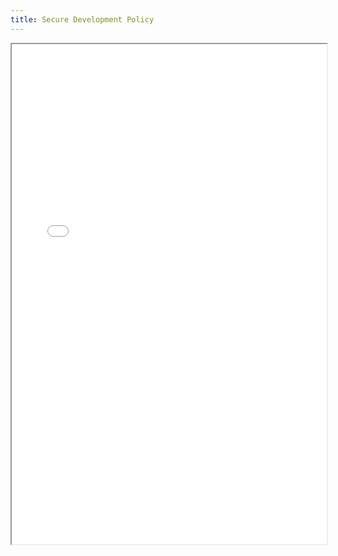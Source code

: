 ```yaml
---
title: Secure Development Policy
---
```


<iframe
  src="/files/compliance/policies/Secure_Development_Policy.pdf"
  width="100%"
  height="800px"
  style={{ border: '1px solid #ccc', borderRadius: '8px' }}
  title="Secure Development Policy"
/>